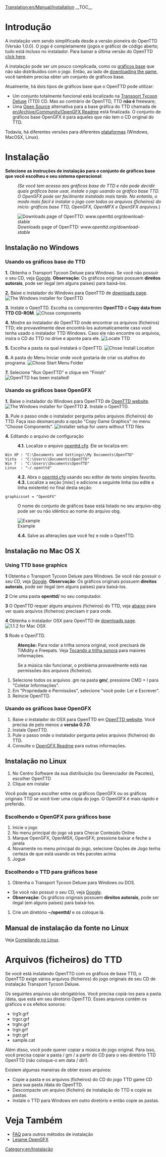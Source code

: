 [[Translation:en/Manual/Installation]]
{{en/Manual/Navigation}}
__TOC__
=Introdução=
A instalação vem sendo simplificada desde a versão pioneira do OpenTTD (Versão 1.0.0). O jogo é completamente (jogos e gráfico) de código aberto; tudo está incluso no instalador. Para baixar a última versão do OpenTTD [http://www.openttd.org/download-stable click here].

A instalação pode ser um pouco complicada, como os [[pt/Gráficos Base|gráficos base]] que não são distribuídos com o jogo. Então, ao lado de [http://www.openttd.org/ downloading the game], você também precisa obter um conjunto de gráficos base.

Atualmente, há dois tipos de gráficos base que o OpenTTD pode utilizar:
* Um conjunto totalmente funcional está localizado na [http://en.wikipedia.org/wiki/Transport_Tycoon Transport Tycoon Deluxe] (TTD) CD. Mas ao contrário de OpenTTD, TTD '''não é''' freeware;
* Uma [http://en.wikipedia.org/wiki/Open_source Open Source] alternativa para a base gráfica do TTD chamada de [[en/Archive/Community/OpenGFX Readme]] está finalizada. O conjunto de gráficos base OpenGFX é para aqueles que não tem o CD original do TTD.

Todavia, há diferentes versões para diferentes [[en/Archive/Compilation and Ports/Operating system|plataformas]] (Windows, MacOSX, Linux).

= Instalação =
'''Selecione as instruções de instalação para o conjunto de gráficos base que você escolheu e seu sistema operacional:'''
:<p style="font-size: 90%">''(Se você tem acesso aos gráficos base do TTD e não pode decidir quais gráficos base usar, instale o jogo usando os gráfico base TTD. O OpenGFX pode ser facilmente instalado mais tarde. No entanto, o modo mais fácil é instalar o jogo com todos os arquivos (ficheiros) do início: gráficos base TTD, OpenGFX, OpenMFX e OpenSFX arquivos.'')</p>

[[File:en/Manual/Installation 1a.png|frame|center|Downloads page of OpenTTD: ''www.openttd.org/download-stable'']]

== Instalação no Windows ==
===Usando os gráficos base do TTD===
'''1.''' Obtenha o Transport Tycoon Deluxe para Windows. Se você não possuir o seu CD, veja [http://www.google.com/search?q=transport+tycoon+deluxe Google]. '''Observação''': Os gráficos originais possuem '''direitos autorais''', pode ser ilegal (em alguns países) para baixá-los. 

'''2.''' Baixe o instalador do Windows para OpenTTD de [http://www.openttd.org/download-stable downloads page].
[[File:en/Manual/Installation 1b.png|frame|center|The Windows installer for OpenTTD]]

'''3.''' Instale o OpenTTD. Escolha os componentes '''OpenTTD''' e '''Copy data from TTD CD-ROM'''.
[[File:en/Manual/Installation 2.png|frame|center|Chose components]]

'''4.''' Mostre ao instalador do OpenTTD onde encontrar os arquivos (ficheiros) TTD; ele provavelmente deve encontrá-los automaticamente caso você tenha usado o instalador TTD Windows. Caso ele não encontre os arquivos, insira o CD do TTD no drive e aponte para ele.
[[File:en/Manual/Installation 3.png|frame|center|Locate TTD]]

'''5.''' Escolha a pasta na qual instalará o OpenTTD.
[[File:en/Manual/Installation 4.png|frame|center|Chose Install Location]]

'''6.''' A pasta do Menu Iniciar onde você gostaria de criar os atalhos do programa.
[[File:en/Manual/Installation 5.png|frame|center|Chose Start Menu Folder]]

'''7.''' Selecione "Run OpenTTD" e clique em "Finish"
[[File:en/Manual/Installation 6.png|frame|center|OpenTTD has been installed!]]

===Usando os gráficos base OpenGFX===
'''1.''' Baixe o instalador do Windows para OpenTTD de [http://www.openttd.org/ OpenTTD website].
[[File:en/Manual/Installation 1b.png|frame|center|The Windows installer for OpenTTD]]
'''2.''' Instale o OpenTTD.

'''3.''' Pule o passo onde o instalador pergunta pelos arquivos (ficheiros) do TTD. Faça isso desmarcando a opção "Copy Game Graphics" no menu "Choose Components".
[[File:en/Manual/Installation 2 gfx.png|frame|center|Installer setup for users without TTD files]]

'''4.''' Editando o arquivo de configuração
:'''4.1.''' Localize o arquivo [[pt/Openttd.cfg|openttd.cfg]]. Ele se localiza em:
 Win XP : "C:\Documents and Settings\<username>\My Documents\OpenTTD"
 Vista  : "C:\Users\<username>\Documents\OpenTTD"
 Win 7  : "C:\Users\<username>\Documents\OpenTTD"
 Linux  : "~/.openttd"
:'''4.2.''' Abra o [[pt/Openttd.cfg|openttd.cfg]] usando seu editor de texto simples favorito.
:'''4.3.''' Localize a seção [misc] e adicione a seguinte linha (ou edite a linha existente) no final desta seção:
 graphicsset = "OpenGFX"
: O nome do conjunto de gráficos base está listado no seu arquivo-obg pode ser ou não idêntico ao nome do arquivo obg.
[[File:en/Manual/Installation 9 grx manual configuration cfg.png|frame|center|Example]]
:'''4.4.''' Salve as alterações que você fez e rode o OpenTTD.


== Instalação no Mac OS X ==
{{en/Note|Nota
| 1=Não há binários oficiais para Mac OS X para o ramo 1.0.x. No entanto, o suporte para o ramo 1.1.x foi retomado agora, por favor baixe o último teste binário '''oficial''' (atualmente 1.1.0 beta5) para ter certeza que bugs remanescentes foram encontrados}}
===Using TTD base graphics===
'''1''' Obtenha o Transport Tycoon Deluxe para Windows. Se você não possuir o seu CD, veja [http://www.google.com/search?q=transport+tycoon+deluxe Google]. '''Observação''': Os gráficos originais possuem '''direitos autorais''', pode ser ilegal (em alguns países) para baixá-los. 

'''2''' Crie uma pasta '''openttd/''' no seu computador.

'''3''' O OpenTTD requer alguns arquivos (ficheiros) do TTD, veja [[#files-from-ttd|abaixo]] para ver quais arquivos (ficheiros) precisam ir para onde.

'''4''' Obtenha o instalador OSX para OpenTTD de [http://www.openttd.org/download-stable downloads page].
[[File:en/Manual/Installation 1b osx.png|frame|center|1.1.2 for Mac OSX]]

'''5''' Rode o OpenTTD.


:'''Atenção:''' Para rodar a trilha sonora original, você precisará de TiMidity e Freepats. Veja [[en/Archive/Compilation and Ports/Compiling on GNU∕Linux and 🟉BSD#playing-the-soundtrack|Tocando a trilha sonora]] para maiores informações.


:Se a música não funcionar, o problema provavelmente está nas permissões dos arquivos (ficheiros).
#Selecione todos os arquivos .gm na pasta '''gm/''', pressione CMD + I para "Coletar Informações".
#Em "Propriedade e Permissões", selecione "você pode: Ler e Escrever".
#Reinicie OpenTTD.

===Usando os gráficos base OpenGFX===
# Baixe o instalador do OSX para OpenTTD em [http://www.openttd.org/ OpenTTD website]. Você precisa de pelo menos a '''versão 0.7.0'''.
# Instale OpenTTD.
# Pule o passo onde o instalador pergunta pelos arquivos (ficheiros) do TTD.
# Consulte o [[en/Archive/Community/OpenGFX Readme#manually-installing-opengfx|OpenGFX Readme]] para outras informações.

== Instalação no Linux ==

#No Centro Software da sua distribuição (ou Gerenciador de Pacotes), escolher OpenTTD
#Clique em instalar

Você pode agora escolher entre os gráficos OpenGFX ou os gráficos originais TTD se você tiver uma cópia do jogo.
O OpenGFX é mais rápido e preferido.

===Escolhendo o OpenGFX para gráficos base===
#Inicie o jogo
#No menu principal do jogo vá para Checar Conteúdo Online
#Marque OpenGFX, OpenMSX, OpenSFX; pressione baixar e feche a janela
#Novamente no menu principal do jogo, selecione Opções de Jogo tenha certeza de que está usando os três pacotes acima
#Jogue

===Escolhendo o TTD para gráficos base===
#Obtenha o Transport Tycoon Deluxe para Windows ou DOS. 
* Se você não possuir o seu CD, veja [http://www.google.com/search?q=transport+tycoon+deluxe Google]. 
*'''Observação''': Os gráficos originais possuem '''direitos autorais''', pode ser ilegal (em alguns países) para baixá-los.
#Crie um diretório '''~/openttd/''' e os coloque lá.


==Manual de instalação da fonte no Linux ==
Veja [[en/Archive/Compilation and Ports/Compiling on GNU∕Linux and 🟉BSD|Compilando no Linux]].

=Arquivos (ficheiros) do TTD=
Se você está instalando OpenTTD com os gráficos de base TTD, o OpenTTD exige vários arquivos (ficheiros) do jogo originais de seu CD de instalação Transport Tycoon Deluxe. 

Os seguintes arquivos são obrigatórios. Você precisa copiá-los para a pasta /data, que está em seu diretório OpenTTD. Esses arquivos contêm os gráficos e os efeitos sonoros:
* trg1r.grf
* trgcr.grf
* trghr.grf
* trgir.grf
* trgtr.grf
* sample.cat


Além disso, você pode querer copiar a música do jogo original. Para isso, você precisa copiar a pasta / gm / a partir do CD para o seu diretório TTD OpenTTD (não coloque-o em data / dir!).


Existem algumas maneiras de obter esses arquivos:
* Copie a pasta e os arquivos (ficheiros) do CD do jogo TTD game CD para sua pasta /data do OpenTTD.
* Descompacte um arquivo (ficheiro) de instalação do TTD e copie as pastas.
* Instale o TTD para Windows em outro diretório e então copie as pastas.

=Veja Também=
* [[pt/FAQ de Instalação|FAQ]] para outros métodos de instalação
* [[pt/Leiame OpenGFX|Leiame OpenGFX]]

[[Category:en/Instalação]]